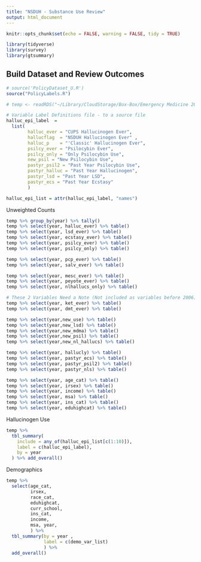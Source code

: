 ```yaml
---
title: "NSDUH - Substance Use Review"
output: html_document
---
```


```r
knitr::opts_chunk$set(echo = FALSE, warning = FALSE, tidy = TRUE)

library(tidyverse)
library(survey)
library(gtsummary)
```

## Build Dataset and Review Outcomes 

```r
# source('PolicyDataset_U.R')
source("PolicyLabels.R")
``` 

```r
# temp <- readRDS("~/Library/CloudStorage/Box-Box/Emergency Medicine 2024/CUPS3_OUD/Temp022125.RDA")
```

```r
# Variable Label Definitions file - to a source file
halluc_epi_label  = 
  list(
        halluc_ever = "CUPS Hallucinogen Ever", 
        hallucflag  = "NSDUH Hallucinogen Ever" , 
        halluc_p    = "'Classic' Hallucinogen Ever",
        psilcy_ever = "Psilocybin Ever", 
        psilcy_only = "Only Psilocybin Use", 
        new_psil = "New Psilocybin Use", 
        pastyr_psil2 = "Past Year Psilocybin Use", 
        pastyr_halluc = "Past Year Hallucinogen", 
        pastyr_lsd = "Past Year LSD", 
        pastyr_ecs = "Past Year Ecstasy"
        )

halluc_epi_list = attr(halluc_epi_label, "names")

```


Unweighted Counts 

```r
temp %>% group_by(year) %>% tally() 
temp %>% select(year, halluc_ever) %>% table()
temp %>% select(year, lsd_ever) %>% table()
temp %>% select(year, ecstasy_ever) %>% table()
temp %>% select(year, psilcy_ever) %>% table()
temp %>% select(year, psilcy_only) %>% table() 

temp %>% select(year, pcp_ever) %>% table()
temp %>% select(year, salv_ever) %>% table()

temp %>% select(year, mesc_ever) %>% table()
temp %>% select(year, peyote_ever) %>% table()
temp %>% select(year, nlhallucs_only) %>% table()

# These 2 Variables Need a Note (Not included as variables before 2006)
temp %>% select(year, ket_ever) %>% table() 
temp %>% select(year, dmt_ever) %>% table() 

temp %>% select(year,new_use) %>% table() 
temp %>% select(year,new_lsd) %>% table() 
temp %>% select(year,new_mdma) %>% table() 
temp %>% select(year,new_psil) %>% table() 
temp %>% select(year,new_nl_hallucs) %>% table() 

temp %>% select(year, hallucly) %>% table()
temp %>% select(year, pastyr_ecs) %>% table()
temp %>% select(year, pastyr_psil2) %>% table()
temp %>% select(year, pastyr_nls) %>% table()

temp %>% select(year, age_cat) %>% table()
temp %>% select(year, irsex) %>% table()
temp %>% select(year, income) %>% table()
temp %>% select(year, msa) %>% table()
temp %>% select(year, ins_cat) %>% table()
temp %>% select(year, eduhighcat) %>% table()
```

Hallucinogen Use 

```r
temp %>% 
  tbl_summary(
    include = any_of(halluc_epi_list[c(1:10)]),
    label = c(halluc_epi_label),
    by = year
  ) %>% add_overall()
```

Demographics
```r
temp %>% 
  select(age_cat,
         irsex,
         race_cat,
         eduhighcat, 
         curr_school, 
         ins_cat,
         income, 
         msa, year, 
         ) %>%  
  tbl_summary(by = year , 
              label = c(demo_var_list)
              ) %>% 
  add_overall() 
```

